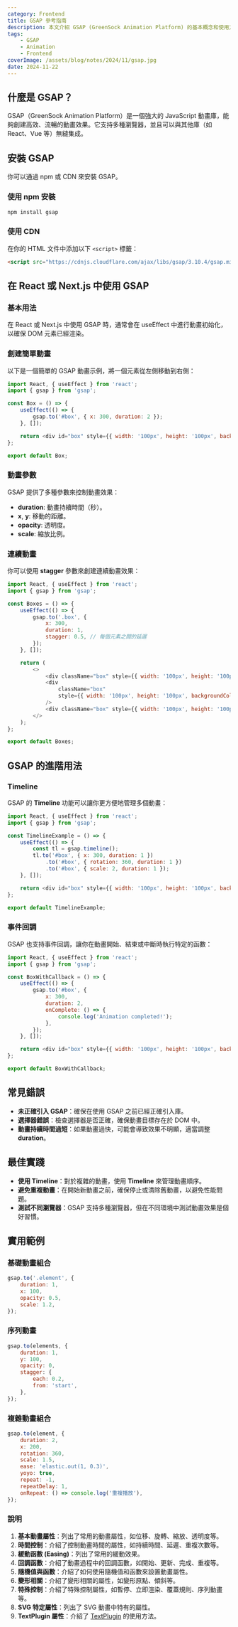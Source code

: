 ```yaml
---
category: Frontend
title: GSAP 參考指南
description: 本文介紹 GSAP (GreenSock Animation Platform) 的基本概念和使用方法，包含動畫、時間軸、插件等內容。
tags:
    - GSAP
    - Animation
    - Frontend
coverImage: /assets/blog/notes/2024/11/gsap.jpg
date: 2024-11-22
---
```


## 什麼是 GSAP？

GSAP（GreenSock Animation Platform）是一個強大的 JavaScript 動畫庫，能夠創建高效、流暢的動畫效果。它支持多種瀏覽器，並且可以與其他庫（如 React、Vue 等）無縫集成。

## 安裝 GSAP

你可以通過 npm 或 CDN 來安裝 GSAP。

### 使用 npm 安裝

```bash
npm install gsap
```

### 使用 CDN

在你的 HTML 文件中添加以下 `<script>` 標籤：

```html title="index.html"
<script src="https://cdnjs.cloudflare.com/ajax/libs/gsap/3.10.4/gsap.min.js"></script>
```

## 在 React 或 Next.js 中使用 GSAP

### 基本用法

在 React 或 Next.js 中使用 GSAP 時，通常會在 useEffect 中進行動畫初始化，以確保 DOM 元素已經渲染。

### 創建簡單動畫

以下是一個簡單的 GSAP 動畫示例，將一個元素從左側移動到右側：

```javascript
import React, { useEffect } from 'react';
import { gsap } from 'gsap';

const Box = () => {
    useEffect(() => {
        gsap.to('#box', { x: 300, duration: 2 });
    }, []);

    return <div id="box" style={{ width: '100px', height: '100px', backgroundColor: 'red' }} />;
};

export default Box;
```

### 動畫參數

GSAP 提供了多種參數來控制動畫效果：

- **duration**: 動畫持續時間（秒）。
- **x**, **y**: 移動的距離。
- **opacity**: 透明度。
- **scale**: 縮放比例。

### 連續動畫

你可以使用 **stagger** 參數來創建連續動畫效果：

```javascript
import React, { useEffect } from 'react';
import { gsap } from 'gsap';

const Boxes = () => {
    useEffect(() => {
        gsap.to('.box', {
            x: 300,
            duration: 1,
            stagger: 0.5, // 每個元素之間的延遲
        });
    }, []);

    return (
        <>
            <div className="box" style={{ width: '100px', height: '100px', backgroundColor: 'red', margin: '10px' }} />
            <div
                className="box"
                style={{ width: '100px', height: '100px', backgroundColor: 'green', margin: '10px' }}
            />
            <div className="box" style={{ width: '100px', height: '100px', backgroundColor: 'blue', margin: '10px' }} />
        </>
    );
};

export default Boxes;
```

## GSAP 的進階用法

### Timeline

GSAP 的 **Timeline** 功能可以讓你更方便地管理多個動畫：

```javascript
import React, { useEffect } from 'react';
import { gsap } from 'gsap';

const TimelineExample = () => {
    useEffect(() => {
        const tl = gsap.timeline();
        tl.to('#box', { x: 300, duration: 1 })
            .to('#box', { rotation: 360, duration: 1 })
            .to('#box', { scale: 2, duration: 1 });
    }, []);

    return <div id="box" style={{ width: '100px', height: '100px', backgroundColor: 'red' }} />;
};

export default TimelineExample;
```

### 事件回調

GSAP 也支持事件回調，讓你在動畫開始、結束或中斷時執行特定的函數：

```javascript
import React, { useEffect } from 'react';
import { gsap } from 'gsap';

const BoxWithCallback = () => {
    useEffect(() => {
        gsap.to('#box', {
            x: 300,
            duration: 2,
            onComplete: () => {
                console.log('Animation completed!');
            },
        });
    }, []);

    return <div id="box" style={{ width: '100px', height: '100px', backgroundColor: 'red' }} />;
};

export default BoxWithCallback;
```

## 常見錯誤

- **未正確引入 GSAP**：確保在使用 GSAP 之前已經正確引入庫。
- **選擇器錯誤**：檢查選擇器是否正確，確保動畫目標存在於 DOM 中。
- **動畫持續時間過短**：如果動畫過快，可能會導致效果不明顯，適當調整 **duration**。

## 最佳實踐

- **使用 Timeline**：對於複雜的動畫，使用 **Timeline** 來管理動畫順序。
- **避免重複動畫**：在開始新動畫之前，確保停止或清除舊動畫，以避免性能問題。
- **測試不同瀏覽器**：GSAP 支持多種瀏覽器，但在不同環境中測試動畫效果是個好習慣。

## 實用範例

### 基礎動畫組合

```javascript
gsap.to('.element', {
    duration: 1,
    x: 100,
    opacity: 0.5,
    scale: 1.2,
});
```

### 序列動畫

```javascript
gsap.to(elements, {
    duration: 1,
    y: 100,
    opacity: 0,
    stagger: {
        each: 0.2,
        from: 'start',
    },
});
```

### 複雜動畫組合

```javascript
gsap.to(element, {
    duration: 2,
    x: 200,
    rotation: 360,
    scale: 1.5,
    ease: 'elastic.out(1, 0.3)',
    yoyo: true,
    repeat: -1,
    repeatDelay: 1,
    onRepeat: () => console.log('重複播放'),
});
```

### 說明

1. **基本動畫屬性**：列出了常用的動畫屬性，如位移、旋轉、縮放、透明度等。
2. **時間控制**：介紹了控制動畫時間的屬性，如持續時間、延遲、重複次數等。
3. **緩動函數 (Easing)**：列出了常用的緩動效果。
4. **回調函數**：介紹了動畫過程中的回調函數，如開始、更新、完成、重複等。
5. **隨機值與函數**：介紹了如何使用隨機值和函數來設置動畫屬性。
6. **變形相關**：介紹了變形相關的屬性，如變形原點、傾斜等。
7. **特殊控制**：介紹了特殊控制屬性，如暫停、立即渲染、覆蓋規則、序列動畫等。
8. **SVG 特定屬性**：列出了 SVG 動畫中特有的屬性。
9. **TextPlugin 屬性**：介紹了 [TextPlugin](command:_github.copilot.openSymbolFromReferences?%5B%22%22%2C%5B%7B%22uri%22%3A%7B%22scheme%22%3A%22file%22%2C%22authority%22%3A%22%22%2C%22path%22%3A%22%2FUsers%2Fgarylin%2FDesktop%2FGitHub%2Fblog-starter-app%2Fdocs%2Fgsap-reference.md%22%2C%22query%22%3A%22%22%2C%22fragment%22%3A%22%22%7D%2C%22pos%22%3A%7B%22line%22%3A0%2C%22character%22%3A8%7D%7D%5D%2C%221ef9ccc6-5afa-4d07-9915-e1aa8a7fba04%22%5D 'Go to definition') 的使用方法。

